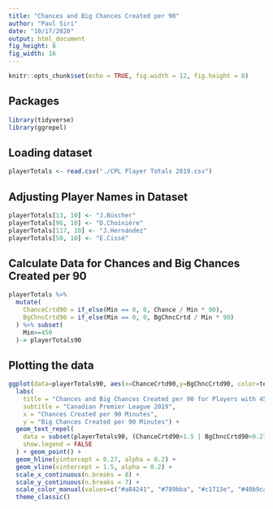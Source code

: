 ```yaml
---
title: "Chances and Big Chances Created per 90"
author: "Paul Siri"
date: "10/17/2020"
output: html_document
fig_height: 8
fig_width: 16
---
```


```r
knitr::opts_chunk$set(echo = TRUE, fig.width = 12, fig.height = 8)
```

## Packages

```r
library(tidyverse)
library(ggrepel)
```

## Loading dataset

```r
playerTotals <- read.csv("./CPL Player Totals 2019.csv")
```

## Adjusting Player Names in Dataset

```r
playerTotals[13, 10] <- "J.Büscher"
playerTotals[96, 10] <- "D.Choinière"
playerTotals[117, 10] <- "J.Hernández"
playerTotals[50, 10] <- "E.Cissé"
```


## Calculate Data for Chances and Big Chances Created per 90

```r
playerTotals %>%
  mutate(
    ChanceCrtd90 = if_else(Min == 0, 0, Chance / Min * 90),
    BgChncCrtd90 = if_else(Min == 0, 0, BgChncCrtd / Min * 90)
  ) %>% subset(
    Min>=450
  )-> playerTotals90
```

## Plotting the data

```r
ggplot(data=playerTotals90, aes(x=ChanceCrtd90,y=BgChncCrtd90, color=team, label=player)) + 
  labs(
    title = "Chances and Big Chances Created per 90 for Players with 450+ Minutes",
    subtitle = "Canadian Premier League 2019",
    x = "Chances Created per 90 Minutes",
    y = "Big Chances Created per 90 Minutes") +
  geom_text_repel(
    data = subset(playerTotals90, (ChanceCrtd90>1.5 | BgChncCrtd90>0.27)),
    show.legend = FALSE
  ) + geom_point() + 
  geom_hline(yintercept = 0.27, alpha = 0.2) +
  geom_vline(xintercept = 1.5, alpha = 0.2) +
  scale_x_continuous(n.breaks = 8) +
  scale_y_continuous(n.breaks = 7) +
  scale_color_manual(values=c("#a84241", "#789bba", "#c1713e", "#40b9ca", "#6b4f99", "#b19d6e", "#88bc71")) +
  theme_classic()
```
